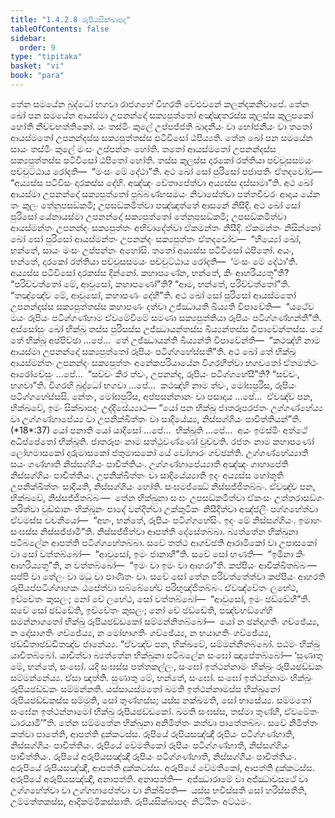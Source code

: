 ```yaml
---
title: "1.4.2.8 රූපියසික්ඛාපද"
tableOfContents: false
sidebar:
  order: 9
type: "tipitaka"
basket: "vi"
book: "para"
---
```



<DynamicBreadcrumb />

<Division number="582" book="para">

<Paragraph number="2203" book="para">
තේන සමයේන බුද්ධෝ භගවා රාජගහේ විහරති වේළුවනේ කලන්දකනිවාපේ. තේන ඛෝ පන සමයේන ආයස්මා උපනන්දෝ සක්‍යපුත්තෝ අඤ්ඤතරස්ස කුලස්ස කුලූපකෝ හෝති නිච්චභත්තිකෝ. යං තස්මිං කුලේ උප්පජ්ජති ඛාදනීයං වා භෝජනීයං වා තතෝ ආයස්මතෝ උපනන්දස්ස සක්‍යපුත්තස්ස පටිවිසෝ ඨපිය්‍යති. තේන ඛෝ පන සමයේන සායං තස්මිං කුලේ මංසං උප්පන්නං හෝති. තතෝ ආයස්මතෝ උපනන්දස්ස සක්‍යපුත්තස්ස පටිවිසෝ ඨපිතෝ හෝති. තස්ස කුලස්ස දාරකෝ රත්තියා පච්චූසසමයං පච්චුට්ඨාය රෝදති—  “මංසං මේ දේථා”ති. අථ ඛෝ සෝ පුරිසෝ පජාපතිං ඒතදවෝච—  “අය්‍යස්ස පටිවිසං දාරකස්ස දේහි. අඤ්ඤං චේතාපේත්වා අය්‍යස්ස දස්සාමා”ති.
</Paragraph>

<Paragraph number="2204" book="para">
අථ ඛෝ ආයස්මා උපනන්දෝ සක්‍යපුත්තෝ පුබ්බණ්හසමයං නිවාසේත්වා පත්තචීවරං ආදාය යේන තං කුලං තේනුපසඞ්කමි; උපසඞ්කමිත්වා පඤ්ඤත්තේ ආසනේ නිසීදි. අථ ඛෝ සෝ පුරිසෝ යේනායස්මා උපනන්දෝ සක්‍යපුත්තෝ තේනුපසඞ්කමි; උපසඞ්කමිත්වා ආයස්මන්තං උපනන්දං සක්‍යපුත්තං අභිවාදේත්වා ඒකමන්තං නිසීදි. ඒකමන්තං නිසින්නෝ ඛෝ සෝ පුරිසෝ ආයස්මන්තං උපනන්දං සක්‍යපුත්තං ඒතදවෝච—  “හිය්‍යෝ ඛෝ, භන්තේ, සායං මංසං උප්පන්නං අහෝසි. තතෝ අය්‍යස්ස පටිවිසෝ ඨපිතෝ. අයං, භන්තේ, දාරකෝ රත්තියා පච්චූසසමයං පච්චුට්ඨාය රෝදති—  ‘මංසං මේ දේථා’ති. අය්‍යස්ස පටිවිසෝ දාරකස්ස දින්නෝ. කහාපණේන, භන්තේ, කිං ආහරිය්‍යතූ”ති? “පරිච්චත්තෝ මේ, ආවුසෝ, කහාපණෝ”ති? “ආම, භන්තේ, පරිච්චත්තෝ”ති. “තඤ්ඤේව මේ, ආවුසෝ, කහාපණං දේහී”ති.
</Paragraph>

<Paragraph number="2205" book="para">
අථ ඛෝ සෝ පුරිසෝ ආයස්මතෝ උපනන්දස්ස සක්‍යපුත්තස්ස කහාපණං දත්වා උජ්ඣායති ඛිය්‍යති විපාචේති—  “යථේව මයං රූපියං පටිග්ගණ්හාම ඒවමේවිමේ සමණා සක්‍යපුත්තියා රූපියං පටිග්ගණ්හන්තී”ති. අස්සෝසුං ඛෝ භික්ඛූ තස්ස පුරිසස්ස උජ්ඣායන්තස්ස ඛිය්‍යන්තස්ස විපාචේන්තස්ස. යේ තේ භික්ඛූ අප්පිච්ඡා …පේ…  තේ උජ්ඣායන්ති ඛිය්‍යන්ති විපාචේන්ති—  “කථඤ්හි නාම ආයස්මා උපනන්දෝ සක්‍යපුත්තෝ රූපියං පටිග්ගහේස්සතී”ති.
</Paragraph>

<Paragraph number="2206" book="para">
අථ ඛෝ තේ භික්ඛූ ආයස්මන්තං උපනන්දං සක්‍යපුත්තං අනේකපරියායේන විගරහිත්වා භගවතෝ ඒතමත්ථං ආරෝචේසුං …පේ…  “සච්චං කිර ත්වං, උපනන්ද, රූපියං පටිග්ගහේසී”ති? “සච්චං, භගවා”ති. විගරහි බුද්ධෝ භගවා …පේ…  කථඤ්හි නාම ත්වං, මෝඝපුරිස, රූපියං පටිග්ගහේස්සසි. නේතං, මෝඝපුරිස, අප්පසන්නානං වා පසාදාය …පේ…  ඒවඤ්ච පන, භික්ඛවේ, ඉමං සික්ඛාපදං උද්දිසේය්‍යාථ—
</Paragraph>

</Division>
<Division number="583" book="para">

<Paragraph number="2207" book="para">
<Emphasis>“යෝ පන භික්ඛු ජාතරූපරජතං උග්ගණ්හේය්‍ය වා උග්ගණ්හාපේය්‍ය වා උපනික්ඛිත්තං වා සාදියේය්‍ය, නිස්සග්ගියං පාචිත්තියන්”</Emphasis>ති. (*18*:<Emphasis>37</Emphasis>)
</Paragraph>

</Division>
<Division number="584" book="para">

<Paragraph number="2208" book="para">
<Emphasis>යෝ පනා</Emphasis>ති යෝ යාදිසෝ …පේ…  <Emphasis>භික්ඛූ</Emphasis>ති …පේ…  අයං ඉමස්මිං අත්ථේ අධිප්පේතෝ භික්ඛූති.
</Paragraph>

<Paragraph number="2209" book="para">
<Emphasis>ජාතරූපං</Emphasis> නාම සත්ථුවණ්ණෝ වුච්චති.
</Paragraph>

<Paragraph number="2210" book="para">
<Emphasis>රජතං</Emphasis> නාම කහාපණෝ ලෝහමාසකෝ දාරුමාසකෝ ජතුමාසකෝ යේ වෝහාරං ගච්ඡන්ති.
</Paragraph>

<Paragraph number="2211" book="para">
<Emphasis>උග්ගණ්හේය්‍යා</Emphasis>ති සයං ගණ්හාති නිස්සග්ගියං පාචිත්තියං.
</Paragraph>

<Paragraph number="2212" book="para">
<Emphasis>උග්ගණ්හාපේය්‍යා</Emphasis>ති අඤ්ඤං ගාහාපේති නිස්සග්ගියං පාචිත්තියං.
</Paragraph>

<Paragraph number="2213" book="para">
<Emphasis>උපනික්ඛිත්තං වා සාදියේය්‍යා</Emphasis>ති ඉදං අය්‍යස්ස හෝතූති උපනික්ඛිත්තං සාදියති, නිස්සග්ගියං හෝති. සංඝමජ්ඣේ නිස්සජ්ජිතබ්බං. ඒවඤ්ච පන, භික්ඛවේ, නිස්සජ්ජිතබ්බං—  තේන භික්ඛුනා සංඝං උපසඞ්කමිත්වා ඒකංසං උත්තරාසඞ්ගං කරිත්වා වුඩ්ඪානං භික්ඛූනං පාදේ වන්දිත්වා උක්කුටිකං නිසීදිත්වා අඤ්ජලිං පග්ගහේත්වා ඒවමස්ස වචනීයෝ—  “අහං, භන්තේ, රූපියං පටිග්ගහේසිං. ඉදං මේ නිස්සග්ගියං. ඉමාහං සංඝස්ස නිස්සජ්ජාමී”ති. නිස්සජ්ජිත්වා ආපත්ති දේසේතබ්බා. බ්‍යත්තේන භික්ඛුනා පටිබලේන ආපත්ති පටිග්ගහේතබ්බා. සචේ තත්ථ ආගච්ඡති ආරාමිකෝ වා උපාසකෝ වා සෝ වත්තබ්බෝ—  “ආවුසෝ, ඉමං ජානාහී”ති. සචේ සෝ භණති—  “ඉමිනා කිං ආහරිය්‍යතූ”ති, න වත්තබ්බෝ—  “ඉමං වා ඉමං වා ආහරා”ති. කප්පියං ආචික්ඛිතබ්බං—  සප්පි වා තේලං වා මධු වා ඵාණිතං වා. සචේ සෝ තේන පරිවත්තේත්වා කප්පියං ආහරති රූපියප්පටිග්ගාහකං ඨපේත්වා සබ්බේහේව පරිභුඤ්ජිතබ්බං. ඒවඤ්චේතං ලභේථ, ඉච්චේතං කුසලං; නෝ චේ ලභේථ, සෝ වත්තබ්බෝ—  “ආවුසෝ, ඉමං ඡඩ්ඩේහී”ති. සචේ සෝ ඡඩ්ඩේති, ඉච්චේතං කුසලං; නෝ චේ ඡඩ්ඩේති, පඤ්චහඞ්ගේහි සමන්නාගතෝ භික්ඛු රූපියඡඩ්ඩකෝ සම්මන්නිතබ්බෝ—  යෝ න ඡන්දාගතිං ගච්ඡේය්‍ය, න දෝසාගතිං ගච්ඡේය්‍ය, න මෝහාගතිං ගච්ඡේය්‍ය, න භයාගතිං ගච්ඡේය්‍ය, ඡඩ්ඩිතාඡඩ්ඩිතඤ්ච ජානේය්‍ය. “ඒවඤ්ච පන, භික්ඛවේ, සම්මන්නිතබ්බෝ. පඨමං භික්ඛු යාචිතබ්බෝ. යාචිත්වා බ්‍යත්තේන භික්ඛුනා පටිබලේන සංඝෝ ඤාපේතබ්බෝ—
</Paragraph>

</Division>
<Division number="585" book="para">

<Paragraph number="2214" book="para">
‘සුණාතු මේ, භන්තේ, සංඝෝ. යදි සංඝස්ස පත්තකල්ලං, සංඝෝ ඉත්ථන්නාමං භික්ඛුං රූපියඡඩ්ඩකං සම්මන්නේය්‍ය. ඒසා ඤත්ති.
</Paragraph>

<Paragraph number="2215" book="para">
සුණාතු මේ, භන්තේ, සංඝෝ. සංඝෝ ඉත්ථන්නාමං භික්ඛුං රූපියඡඩ්ඩකං සම්මන්නති. යස්සායස්මතෝ ඛමති ඉත්ථන්නාමස්ස භික්ඛුනෝ රූපියඡඩ්ඩකස්ස සම්මුති, සෝ තුණ්හස්ස; යස්ස නක්ඛමති, සෝ භාසේය්‍ය.
</Paragraph>

<Paragraph number="2216" book="para">
සම්මතෝ සංඝේන ඉත්ථන්නාමෝ භික්ඛු රූපියඡඩ්ඩකෝ. ඛමති සංඝස්ස, තස්මා තුණ්හී, ඒවමේතං ධාරයාමී’”ති.
</Paragraph>

<Paragraph number="2217" book="para">
තේන සම්මතේන භික්ඛුනා අනිමිත්තං කත්වා පාතේතබ්බං. සචේ නිමිත්තං කත්වා පාතේති, ආපත්ති දුක්කටස්ස.
</Paragraph>

</Division>
<Division number="586" book="para">

<Paragraph number="2218" book="para">
රූපියේ රූපියසඤ්ඤී රූපියං පටිග්ගණ්හාති, නිස්සග්ගියං පාචිත්තියං. රූපියේ වේමතිකෝ රූපියං පටිග්ගණ්හාති, නිස්සග්ගියං පාචිත්තියං. රූපියේ අරූපියසඤ්ඤී රූපියං පටිග්ගණ්හාති, නිස්සග්ගියං පාචිත්තියං.
</Paragraph>

<Paragraph number="2219" book="para">
අරූපියේ රූපියසඤ්ඤී, ආපත්ති දුක්කටස්ස. අරූපියේ වේමතිකෝ, ආපත්ති දුක්කටස්ස. අරූපියේ අරූපියසඤ්ඤී, අනාපත්ති.
</Paragraph>

<Paragraph number="2220" book="para">
අනාපත්ති—  අජ්ඣාරාමේ වා අජ්ඣාවසථේ වා උග්ගහේත්වා වා උග්ගහාපේත්වා වා නික්ඛිපති—  යස්ස භවිස්සති සෝ හරිස්සතීති, උම්මත්තකස්ස, ආදිකම්මිකස්සාති.

</Paragraph>
</Division>

<Paragraph number="2221" type="center" book="para">
රූපියසික්ඛාපදං නිට්ඨිතං අට්ඨමං.
</Paragraph>